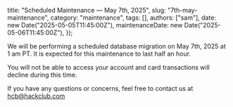   title: "Scheduled Maintenance — May 7th, 2025",
  slug: "7th-may-maintenance",
  category: "maintenance",
  tags: [],
  authors: ["sam"],
  date: new Date("2025-05-05T11:45:00Z"),
  maintenanceDate: new Date("2025-05-06T11:45:00Z"),
});

We will be performing a scheduled database migration on May 7th, 2025 at 1 am PT. It is expected for this maintenance to last half an hour.

You will not be able to access your account and card transactions will decline during this time.

If you have any questions or concerns, feel free to contact us at hcb@hackclub.com
